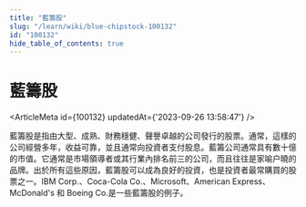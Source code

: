 ```yaml
---
title: "藍籌股"
slug: "/learn/wiki/blue-chipstock-100132"
id: "100132"
hide_table_of_contents: true
---
```



# 藍籌股

<ArticleMeta id={100132} updatedAt={'2023-09-26 13:58:47'} />
<div className='border-solid border-b border-t-0 my-4 border-[var(--ifm-color-gray-300)]' />

藍籌股是指由大型、成熟、財務穩健、聲譽卓越的公司發行的股票。通常，這樣的公司經營多年，收益可靠，並且通常向投資者支付股息。藍籌公司通常具有數十億的市值。它通常是市場領導者或其行業內排名前三的公司，而且往往是家喻户曉的品牌。出於所有這些原因，藍籌股可以成為良好的投資，也是投資者最常購買的股票之一。IBM Corp.、Coca-Cola Co.、Microsoft、American Express、McDonald's 和 Boeing Co.是一些藍籌股的例子。
